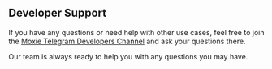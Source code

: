 ## Developer Support

If you have any questions or need help with other use cases, feel free to join the [Moxie Telegram Developers Channel](https://t.me/+QVjX1VPh3SpmNjMx) and ask your questions there.

Our team is always ready to help you with any questions you may have.
